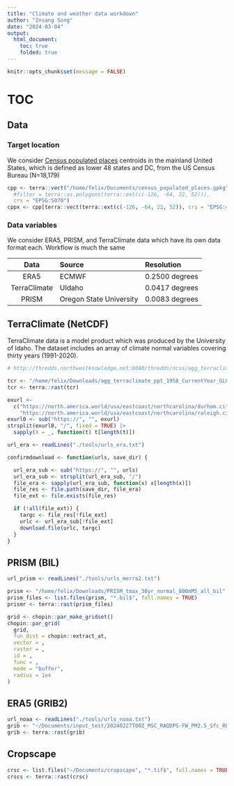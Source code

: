 ```yaml
---
title: "Climate and weather data workdown"
author: "Insang Song"
date: "2024-03-04"
output:
  html_document:
    toc: true
    folded: true
---
```



```r
knitr::opts_chunk$set(message = FALSE)

```

# TOC



## Data
### Target location
We consider [Census populated places](https://www.arcgis.com/home/item.html?id=d8e6e822e6b44d80b4d3b5fe7538576d) centroids in the mainland United States, which is defined as lower 48 states and DC, from the US Census Bureau (N=18,179)

```r
cpp <- terra::vect("/home/felix/Documents/census_populated_places.gpkg",
  #filter = terra::as.polygons(terra::ext(c(-126, -64, 22, 52))),
  crs = "EPSG:5070")
cppx <- cpp[terra::vect(terra::ext(c(-126, -64, 22, 52)), crs = "EPSG:4269"), ]
```


### Data variables
We consider ERA5, PRISM, and TerraClimate data which have its own data format each. Workflow is much the same 

| Data | Source | Resolution |
| :--: | :---- | :-----------|
| ERA5 | ECMWF | 0.2500 degrees |
| TerraClimate | UIdaho | 0.0417 degrees |
| PRISM | Oregon State University | 0.0083 degrees |


## TerraClimate (NetCDF)

TerraClimate data is a model product which was produced by the University of Idaho. The dataset includes an array of climate normal variables covering thirty years (1991-2020).
```r
# http://thredds.northwestknowledge.net:8080/thredds/ncss/agg_terraclimate_ppt_1958_CurrentYear_GLOBE.nc?var=ppt&north=52&west=-126&east=-64&south=22&disableProjSubset=on&horizStride=1&time_start=1958-01-01T00%3A00%3A00Z&time_end=2023-12-01T00%3A00%3A00Z&timeStride=1&accept=netcdf

tcr <- "/home/felix/Downloads/agg_terraclimate_ppt_1958_CurrentYear_GLOBE.nc"
tcr <- terra::rast(tcr)

```


```r
exurl <-
  c("https://north.america.world/usa/eastcoast/northcarolina/durham.city",
    "https://north.america.world/usa/eastcoast/northcarolina/raleigh.city")
exurl0 <- sub("https://", "", exurl)
strsplit(exurl0, "/", fixed = TRUE) |>
  sapply(X = _, function(t) t[length(t)])

```





```r
url_era <- readLines("./tools/urls_era.txt")

confirmdownload <- function(urls, save_dir) {

  url_era_sub <- sub("https://", "", urls)
  url_era_sub <- strsplit(url_era_sub, "/")
  file_era <- sapply(url_era_sub, function(x) x[length(x)])
  file_res <- file.path(save_dir, file_era)
  file_ext <- file.exists(file_res)

  if (!all(file_ext)) {
    targc <- file_res[!file_ext]
    urlc <- url_era_sub[!file_ext]
    download.file(urlc, targc)
  }
}
```

## PRISM (BIL)

```r
url_prism <- readLines("./tools/urls_merra2.txt")

prism <- "/home/felix/Downloads/PRISM_tmax_30yr_normal_800mM5_all_bil"
prism_files <- list.files(prism, "*.bil$", full.names = TRUE)
prismr <- terra::rast(prism_files)

grid <- chopin::par_make_gridset()
chopin::par_grid(
  grid,
  fun_dist = chopin::extract_at,
  vector = ,
  raster = ,
  id = ,
  func = ,
  mode = "buffer",
  radius = 1e4
)

```


## ERA5 (GRIB2)

```r
url_noaa <- readLines("./tools/urls_noaa.txt")
grib <- "~/Documents/input_test/20240227T00Z_MSC_RAQDPS-FW_PM2.5_Sfc_RLatLon0.09_PT000H.grib2"
grib <- terra::rast(grib)
```

## Cropscape
```r
crsc <- list.files("~/Documents/cropscape", "*.tif$", full.names = TRUE)
crscs <- terra::rast(crsc)

```